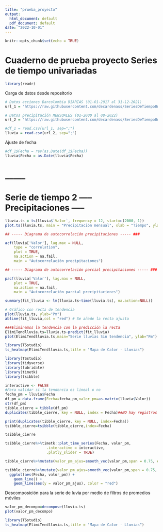 ```yaml
---
title: "prueba_proyecto"
output:
  html_document: default
  pdf_document: default
date: "2022-10-01"
---
```


```r
knitr::opts_chunk$set(echo = TRUE)
```

# Cuaderno de prueba proyecto Series de tiempo univariadas

```r
library(readr)
```

Carga de datos desde repositorio
```r
# Datos acciones Bancolombia DIARIAS (01-01-2017 al 31-12-2021)
url_1 = 'https://raw.githubusercontent.com/decardenass/SeriesDeTiempoUnivariadas2022_2/main/Proyecto/Datos/Bancolombia.csv'

# Datos precipitación MENSUALES (01-2000 al 08-2022)
url_2 = 'https://raw.githubusercontent.com/decardenass/SeriesDeTiempoUnivariadas2022_2/main/Proyecto/Datos/Datos%20precipitaci%C3%B3n%20mensual.csv'

#df_1 = read.csv(url_1, sep=";")
lluvia = read.csv(url_2, sep=";")
```

Ajuste de fecha
```r
#df_1$Fecha = rev(as.Date(df_1$Fecha))
lluvia$Fecha = as.Date(lluvia$Fecha)
```
# _____
# Serie de tiempo 2 ----- Precipitaciones -----
```r
lluvia.ts = ts(lluvia$`Valor`, frequency = 12, start=c(2000, 1))
plot.ts(lluvia.ts, main = "Precipitación mensual", xlab = "Tiempo", ylab = "Pm")
```


```r
## ----- Diagrama de autocorrelación precipitaciones ----- ###

acf(lluvia['Valor'], lag.max = NULL,
    type = "correlation",
    plot = TRUE,
    na.action = na.fail,
    main = "Autocorrelación precipitaciones")
```


```r
## ----- Diagrama de autocorrelación parcial precipitaciones ----- ###

pacf(lluvia['Valor'], lag.max = NULL,
    plot = TRUE,
    na.action = na.fail,
    main = "Autocorrelación parcial precipitaciones")
```


```r
summary(fit_lluvia <- lm(lluvia.ts~time(lluvia.ts), na.action=NULL))
```


```r
# Gráfico con recta de tendencia
plot(lluvia.ts, ylab="Pm") 
abline(fit_lluvia,col = "red") # Se añade la recta ajusta
```


```r
###Eliminamos la tendencia con la predicción la recta
ElimiTendlluvia.ts=lluvia.ts-predict(fit_lluvia)
plot(ElimiTendlluvia.ts,main="Serie lluvias Sin tendencia", ylab="Pm")
```
```r
library(TSstudio)
ts_heatmap(ElimiTendlluvia.ts,title = "Mapa de Calor - Lluvias")
```
```r
library(TSstudio)
library(tidyverse)
library(lubridate)
library(timetk)
library(tsibble)

interactive <- FALSE
#Para validar si la tendencia es lineal o no
fecha_pm = lluvia$Fecha
df_pm = data.frame(Fecha=fecha_pm,valor_pm=as.matrix(lluvia$Valor))
str(df_pm)
tibble_cierre = tibble(df_pm)
duplicates(tibble_cierre, key = NULL, index = Fecha)##NO hay registros duplicados

print(duplicates(tibble_cierre, key = NULL, index=Fecha))
tsibble_cierre=tsibble(tibble_cierre,index=Fecha)

tsibble_cierre

tsibble_cierre%>%timetk::plot_time_series(Fecha, valor_pm, 
                   .interactive = interactive,
                   .plotly_slider = TRUE)

tibble_cierre%>%mutate(valor_pm_ajus=smooth_vec(valor_pm,span = 0.75, degree = 2))

tsibble_cierre%>%mutate(valor_pm_ajus=smooth_vec(valor_pm,span = 0.75, degree = 2))%>%
  ggplot(aes(Fecha, valor_pm)) +
    geom_line() +
    geom_line(aes(y = valor_pm_ajus), color = "red")
```
Descomposición para la serie de luvia por medio de filtros de promedios móviles
```r
valor_pm_decompo=decompose(lluvia.ts)
plot(valor_pm_decompo)
```

```r
library(TSstudio)
ts_heatmap(ElimiTendlluvia.ts,title = "Mapa de Calor - Lluvias")
```
